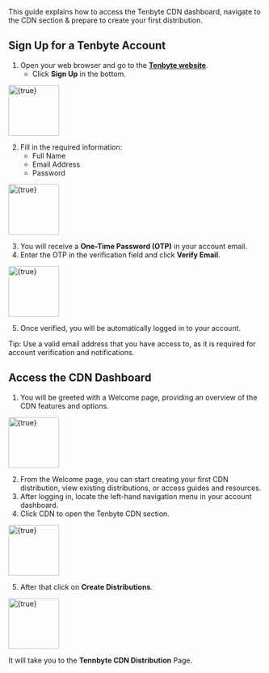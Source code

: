 This guide explains how to access the Tenbyte CDN dashboard, navigate to the CDN section & prepare to create your first distribution.

## Sign Up for a Tenbyte Account
1. Open your web browser and go to the [**Tenbyte website**](https://console.tenbyte.io/sign-in?redirect=%2F).
    - Click **Sign Up** in the bottom.

<img
  src="Accessing-Tenbyte-CDN/01.png"
  alt={true}
  width="100"
/>

2. Fill in the required information:
    - Full Name
    - Email Address
    - Password

<img
  src="Accessing-Tenbyte-CDN/01.png"
  alt={true}
  width="100"
/>

3. You will receive a **One-Time Password (OTP)** in your account email.
4. Enter the OTP in the verification field and click **Verify Email**.

<img
  src="Accessing-Tenbyte-CDN/02.png"
  alt={true}
  width="100"
/>

5. Once verified, you will be automatically logged in to your account.

<Callout type="note">
    Tip: Use a valid email address that you have access to, as it is required for account verification and notifications.
</Callout>

## Access the CDN Dashboard
1. You will be greeted with a Welcome page, providing an overview of the CDN features and options. 

<img
  src="Accessing-Tenbyte-CDN/03.png"
  alt={true}
  width="100"
/>

2. From the Welcome page, you can start creating your first CDN distribution, view existing distributions, or access guides and resources.
3. After logging in, locate the left-hand navigation menu in your account dashboard.
4. Click CDN to open the Tenbyte CDN section.

<img
  src="Accessing-Tenbyte-CDN/04.png"
  alt={true}
  width="100"
/>


5. After that click on **Create Distributions**.

<img
  src="Accessing-Tenbyte-CDN/05.png"
  alt={true}
  width="100"
/>

It will take you to the **Tennbyte CDN Distribution** Page.
